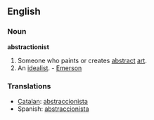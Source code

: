 ==English==

===Noun===
'''abstractionist'''

#Someone who paints or creates [[abstract]] [[art]].
#An [[idealist]]. - [[Emerson]]

===Translations===
*[[Catalan]]: [[abstraccionista]]
*Spanish: [[abstraccionista]]